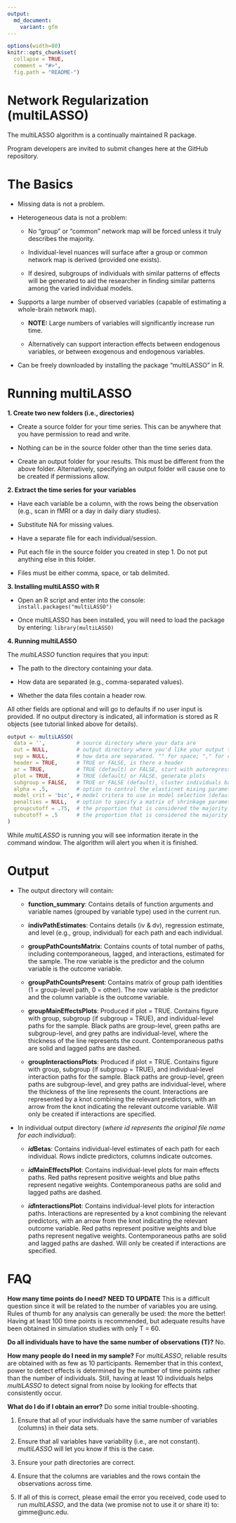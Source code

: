 ```yaml
---
output:
  md_document:
    variant: gfm
---
```


<!-- README.md is generated from README.Rmd. Please edit that file -->

```r
options(width=80)
knitr::opts_chunk$set(
  collapse = TRUE,
  comment = "#>",
  fig.path = "README-")
```

# **Network Regularization (multiLASSO)**

The multiLASSO algorithm is a continually maintained R package.

Program developers are invited to submit changes here at the GitHub repository. 

# **The Basics**

+ Missing data is not a problem. 

+ Heterogeneous data is not a problem: 

  + No "group" or "common" network map will be forced unless it truly describes the majority. 
  
  + Individual-level nuances will surface after a group or common network map is derived (provided one exists).
  
  + If desired, subgroups of individuals with similar patterns of effects will be generated to aid the researcher in finding similar patterns among the varied individual models. 
  
+ Supports a large number of observed variables (capable of estimating a whole-brain network map). 
  + **NOTE:** Large numbers of variables will significantly increase run time.

  + Alternatively can support interaction effects between endogenous variables, or between exogenous and endogenous variables.

+ Can be freely downloaded by installing the package "multiLASSO" in R.

# **Running multiLASSO**

__1. Create two new folders (i.e., directories)__

+ Create a source folder for your time series. This can be anywhere that you have permission to read and write. 

+ Nothing can be in the source folder other than the time series data.

+ Create an output folder for your results. This must be different from the above folder. Alternatively, specifying an output folder will cause one to be created if permissions allow.

__2. Extract the time series for your variables__

  + Have each variable be a column, with the rows being the observation (e.g., scan in fMRI or a day in daily diary studies).

  + Substitute NA for missing values.

  + Have a separate file for each individual/session.

  + Put each file in the source folder you created in step 1. Do not put anything else in this folder.

  + Files must be either comma, space, or tab delimited.

__3. Installing multiLASSO with R__

  + Open an R script and enter into the console: `install.packages("multiLASSO")`
  
  + Once multiLASSO has been installed, you will need to load the package by entering: `library(multiLASSO)`
  
__4. Running multiLASSO__

  The *multiLASSO* function requires that you input:
  
  + The path to the directory containing your data.
  
  + How data are separated (e.g., comma-separated values).
  
  + Whether the data files contain a header row. 
  
  All other fields are optional and will go to defaults if no user input is provided. If no output directory is indicated, all information is stored as R objects (see tutorial linked above for details).
```r
output <- multiLASSO(
  data = '',          # source directory where your data are 
  out = NULL,         # output directory where you'd like your output to go (if NULL, output will only be saved in a list object)
  sep = NULL,         # how data are separated. "" for space; "," for comma, "/t" for tab-delimited
  header = TRUE,      # TRUE or FALSE, is there a header
  ar = TRUE,          # TRUE (default) or FALSE, start with autoregressive paths open
  plot = TRUE,        # TRUE (default) or FALSE, generate plots
  subgroup = FALSE,   # TRUE or FALSE (default), cluster individuals based on similarities in effects
  alpha = .5,         # option to control the elasticnet mixing parameter; alpha = .5 (default), alpha = 1 is the lasso penalty, alpha = 0 is the ridge regression penalty
  model_crit = 'bic', # model critera to use in model selection (default to BIC); other options include 'cv' (cross-validation), 'aic', 'aicc', 'hqc'
  penalties = NULL,   # option to specify a matrix of shrinkage parameters that will control the initial search for a group-level network map
  groupcutoff = .75,  # the proportion that is considered the majority at the group level
  subcutoff = .5      # the proportion that is considered the majority at the subgroup level
)        
```

While *multiLASSO* is running you will see information iterate in the command window. The algorithm will alert you when it is finished.

# **Output**

+ The output directory will contain:

  + __function_summary__: Contains details of function arguments and variable names (grouped by variable type) used in the current run.
  
  + __indivPathEstimates__: Contains details (iv & dv), regression estimate, and level (e.g., group, individual) for each path and each individual.
  
  + __groupPathCountsMatrix__: Contains counts of total number of paths, including contemporaneous, lagged, and interactions, estimated for the sample. The row variable is the predictor and the column variable is the outcome variable.
  
  + __groupPathCountsPresent__: Contains matrix of group path identities (1 = group-level path, 0 = other). The row variable is the predictor and the column variable is the outcome variable.
  
  + __groupMainEffectsPlots__: Produced if plot = TRUE. Contains figure with group, subgroup (if subgroup = TRUE), and individual-level paths for the sample. Black paths are group-level, green paths are subgroup-level, and grey paths are individual-level, where the thickness of the line represents the count. Contemporaneous paths are solid and lagged paths are dashed.
  
  + __groupInteractionsPlots__: Produced if plot = TRUE. Contains figure with group, subgroup (if subgroup = TRUE), and individual-level interaction paths for the sample. Black paths are group-level, green paths are subgroup-level, and grey paths are individual-level, where the thickness of the line represents the count. Interactions are represented by a knot combining the relevant predictors, with an arrow from the knot indicating the relevant outcome variable. Will only be created if interactions are specified.
  
+ In individual output directory (*where id represents the original file name for each individual*):

  + __*id*Betas__: Contains individual-level estimates of each path for each individual. Rows indicte predictors, columns indicate outcomes.
  
  + __*id*MainEffectsPlot__: Contains individual-level plots for main effects paths. Red paths represent positive weights and blue paths represent negative weights. Contemporaneous paths are solid and lagged paths are dashed.
  
  + __*id*InteractionsPlot__: Contains individual-level plots for interaction paths. Interactions are represented by a knot combining the relevant predictors, with an arrow from the knot indicating the relevant outcome variable. Red paths represent positive weights and blue paths represent negative weights. Contemporaneous paths are solid and lagged paths are dashed. Will only be created if interactions are specified.
  
# **FAQ**

**How many time points do I need?** **NEED TO UPDATE**
This is a difficult question since it will be related to the number of variables you are using. Rules of thumb for any analysis can generally be used: the more the better! Having at least 100 time points is recommended, but adequate results have been obtained in simulation studies with only T = 60.

**Do all individuals have to have the same number of observations (T)?**
No.

**How many people do I need in my sample?**
For *multiLASSO*, reliable results are obtained with as few as 10 participants. Remember that in this context, power to detect effects is determined by the number of time points rather than the number of individuals. Still, having at least 10 individuals helps *multiLASSO* to detect signal from noise by looking for effects that consistently occur.

**What do I do if I obtain an error?**
Do some initial trouble-shooting. 

1. Ensure that all of your individuals have the same number of variables (columns) in their data sets.

2. Ensure that all variables have variability (i.e., are not constant). *multiLASSO* will let you know if this is the case.

3. Ensure your path directories are correct.

4. Ensure that the columns are variables and the rows contain the observations across time.

5. If all of this is correct, please email the error you received, code used to run *multiLASSO*, and the data (we promise not to use it or share it) to: gimme@unc.edu.